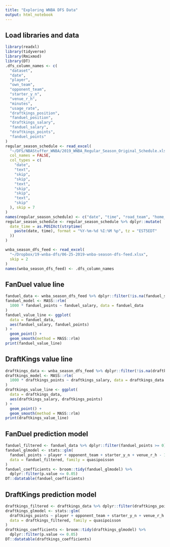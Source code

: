 ```yaml
---
title: "Exploring WNBA DFS Data"
output: html_notebook
---
```


## Load libraries and data
```r
library(readxl)
library(tidyverse)
library(Rmixmod)
library(DT)
.dfs_column_names <- c(
  "dataset",
  "date",
  "player",
  "own_team",
  "opponent_team",
  "starter_y_n",
  "venue_r_h",
  "minutes",
  "usage_rate",
  "draftkings_position",
  "fanduel_position",
  "draftkings_salary",
  "fanduel_salary",
  "draftkings_points",
  "fanduel_points"
)
regular_season_schedule <- read_excel(
  "~/DFS/NBAStuffer_WNBA/2019_WNBA_Regular_Season_Original_Schedule.xlsx",
  col_names = FALSE, 
  col_types = c(
    "date",
    "text", 
    "skip", 
    "skip", 
    "text", 
    "skip",
    "skip", 
    "text", 
    "skip"
  ), skip = 7
)
names(regular_season_schedule) <- c("date", "time", "road_team", "home_team")
regular_season_schedule <- regular_season_schedule %>% dplyr::mutate(
  date_time = as.POSIXct(strptime(
    paste(date, time), format = "%Y-%m-%d %I:%M %p", tz = "EST5EDT"
  ))
)

wnba_season_dfs_feed <- read_excel(
  "~/Dropbox/19-wnba-dfs/06-25-2019-wnba-season-dfs-feed.xlsx",
  skip = 2
)
names(wnba_season_dfs_feed) <- .dfs_column_names
```

## FanDuel value line
```r
fanduel_data <- wnba_season_dfs_feed %>% dplyr::filter(!is.na(fanduel_salary))
fanduel_model <- MASS::rlm(
  1000 * fanduel_points ~ fanduel_salary, data = fanduel_data
)
fanduel_value_line <- ggplot(
  data = fanduel_data, 
  aes(fanduel_salary, fanduel_points)
) +
  geom_point() + 
  geom_smooth(method = MASS::rlm)
print(fanduel_value_line)

```

## DraftKings value line
```r
draftkings_data <- wnba_season_dfs_feed %>% dplyr::filter(!is.na(draftkings_salary))
draftkings_model <- MASS::rlm(
  1000 * draftkings_points ~ draftkings_salary, data = draftkings_data
)
draftkings_value_line <- ggplot(
  data = draftkings_data, 
  aes(draftkings_salary, draftkings_points)
) +
  geom_point() + 
  geom_smooth(method = MASS::rlm)
print(draftkings_value_line)

```

## FanDuel prediction model
```r
fanduel_filtered <- fanduel_data %>% dplyr::filter(fanduel_points >= 0)
fanduel_glmodel <- stats::glm(
  fanduel_points ~ player + opponent_team + starter_y_n + venue_r_h - 1, 
  data = fanduel_filtered, family = quasipoisson
)
fanduel_coefficients <- broom::tidy(fanduel_glmodel) %>% 
  dplyr::filter(p.value <= 0.05)
DT::datatable(fanduel_coefficients)
```


## DraftKings prediction model
```r
draftkings_filtered <- draftkings_data %>% dplyr::filter(draftkings_points >= 0)
draftkings_glmodel <- stats::glm(
  draftkings_points ~ player + opponent_team + starter_y_n + venue_r_h - 1, 
  data = draftkings_filtered, family = quasipoisson
)
draftkings_coefficients <- broom::tidy(draftkings_glmodel) %>% 
  dplyr::filter(p.value <= 0.05)
DT::datatable(draftkings_coefficients)
```

